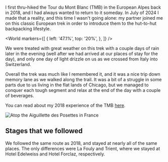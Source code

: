 I first thru-hiked the Tour du Mont Blanc (TMB) in the European Alpes back in 2018, 
and I had always wanted to return to it someday. In July of 2024 I made that a 
reality, and this time I wasn't going alone: my partner joined me on this 
classic European trek in order to introduce them to the hut-to-hut backpacking 
lifestyle.

<World
  markers={[
    {
      left: '47.1%',
      top: '20%',
    },
  ]}
/>

We were treated with great weather on this trek with a couple days of rain later 
in the evening (well after we had arrived at our places of stay for the day), 
and only one day of light drizzle on us as we crossed from Italy into Switzerland.

Overall the trek was much like I remembered it, and it was a nice trip down 
memory lane as we walked along the trail. It was a bit of a struggle in some 
parts due to us living in the flat lands of Chicago, but we managed to conquer 
each tough segment and relax at the end of the day with a couple of beverages. 

You can read about my 2018 experience of the TMB [here](16). 

![Atop the Aiguillette des Posettes in France](2024/07/27/58-9F8F6C5A-FF9F-4682-853C-2430D113E16A.jpeg)

## Stages that we followed

We followed the same route as 2018, and stayed at nearly all of the same 
places. The only differences were La Fouly and Trient, where we stayed at 
Hotel Edelweiss and Hotel Forclaz, respectively.

<Stages />